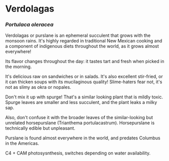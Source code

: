 # Verdolagas

### _Portulaca oleracea_

Verdolagas or purslane is an ephemeral succulent that grows with the monsoon rains. It's highly regarded in traditional New Mexican cooking and a component of indigenous diets throughout the world, as it grows almost everywhere!

Its flavor changes throughout the day: it tastes tart and fresh when picked in the morning.

It's delicious raw on sandwiches or in salads. It's also excellent stir-fried, or it can thicken soups with its mucilaginous quality! Slime-haters fear not, it's not as slimy as okra or nopales.

Don't mix it up with spurge! That's a similar looking plant that is mildly toxic. Spurge leaves are smaller and less succulent, and the plant leaks a milky sap.

Also, don't confuse it with the broader leaves of the similar-looking but unrelated horsepurslane (Trianthema portulacastrum). Horsepurslane is technically edible but unpleasant.

Purslane is found almost everywhere in the world, and predates Columbus in the Americas.

C4 + CAM photosysnthesis, switches depending on water availability.
